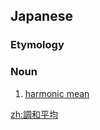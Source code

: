 ==Japanese==
{{ja-kanjitab|調|和|平|均}}

===Etymology===
{{compound|調和|平均|lang=ja|t1=harmony|t2=average|sort=ちょうわへいきん}}

===Noun===
{{ja-noun|ちょうわへいきん}}

# {{lb|ja|mathematics|sort=ちょうわへいきん}} [[harmonic mean]]

[[zh:調和平均]]